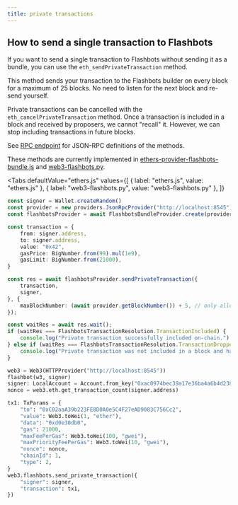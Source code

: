 ```yaml
---
title: private transactions
---
```



## How to send a single transaction to Flashbots

If you want to send a single transaction to Flashbots without sending it as a bundle, you can use the `eth_sendPrivateTransaction` method.

This method sends your transaction to the Flashbots builder on every block for a maximum of 25 blocks. No need to listen for the next block and re-send yourself.

Private transactions can be cancelled with the `eth_cancelPrivateTransaction` method. Once a transaction is included in a block and received by proposers, we cannot "recall" it. However, we can stop including transactions in future blocks.

See [RPC endpoint](/flashbots-auction/searchers/advanced/rpc-endpoint-v1) for JSON-RPC definitions of the methods.

These methods are currently implemented in [ethers-provider-flashbots-bundle.js](/flashbots-auction/searchers/libraries/ethers-js-provider) and [web3-flashbots.py](/flashbots-auction/searchers/libraries/web3py-provider).

<Tabs
    defaultValue="ethers.js"
    values={[
        { label: "ethers.js", value: "ethers.js" },
        { label: "web3-flashbots.py", value: "web3-flashbots.py" },
    ]}
>
<TabItem value="ethers.js">

```ts
const signer = Wallet.createRandom()
const provider = new providers.JsonRpcProvider("http://localhost:8545")
const flashbotsProvider = await FlashbotsBundleProvider.create(provider, signer)

const transaction = {
    from: signer.address,
    to: signer.address,
    value: "0x42",
    gasPrice: BigNumber.from(99).mul(1e9),
    gasLimit: BigNumber.from(21000),
}

const res = await flashbotsProvider.sendPrivateTransaction({
    transaction,
    signer,
}, {
    maxBlockNumber: (await provider.getBlockNumber()) + 5, // only allow tx to be included for the next 5 blocks
});

const waitRes = await res.wait();
if (waitRes === FlashbotsTransactionResolution.TransactionIncluded) {
    console.log("Private transaction successfully included on-chain.")
} else if (waitRes === FlashbotsTransactionResolution.TransactionDropped) {
    console.log("Private transaction was not included in a block and has been removed from the system.")
}
```

</TabItem>
<TabItem value="web3-flashbots.py">

```python
web3 = Web3(HTTPProvider("http://localhost:8545"))
flashbot(w3, signer)
signer: LocalAccount = Account.from_key("0xac0974bec39a17e36ba4a6b4d238ff944bacb478cbed5efcae784d7bf4f2ff80")
nonce = web3.eth.get_transaction_count(signer.address)

tx1: TxParams = {
    "to": "0xC02aaA39b223FE8D0A0e5C4F27eAD9083C756Cc2",
    "value": Web3.toWei(1, "ether"),
    "data": "0xd0e30db0",
    "gas": 21000,
    "maxFeePerGas": Web3.toWei(100, "gwei"),
    "maxPriorityFeePerGas": Web3.toWei(10, "gwei"),
    "nonce": nonce,
    "chainId": 1,
    "type": 2,
}
web3.flashbots.send_private_transaction({
    "signer": signer,
    "transaction": tx1,
})
```

</TabItem>
</Tabs>
